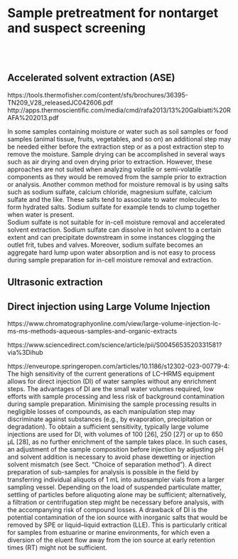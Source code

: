 # **Sample pretreatment for nontarget and suspect screening** {#SamplePretreatment}

<br><br>


## Accelerated solvent extraction (ASE)

https://tools.thermofisher.com/content/sfs/brochures/36395-TN209_V28_releasedJC042606.pdf  
http://apps.thermoscientific.com/media/cmd/rafa2013/13%20Galbiatti%20RAFA%202013.pdf  

In some samples containing moisture or water such as soil samples or food samples (animal tissue, fruits, vegetables, and so on) an additional step may be needed either before the extraction step or as a post extraction step to remove the moisture. Sample drying can be accomplished in several ways such as air drying and oven drying prior to extraction. However, these approaches are not suited when analyzing volatile or semi-volatile components as they would be removed from the sample prior to extraction or analysis.
Another common method for moisture removal is by using salts such as sodium sulfate, calcium chloride, magnesium sulfate, calcium sulfate and the like. These salts tend to associate to water molecules to form hydrated salts. Sodium sulfate for example tends to clump together when water is present.  
Sodium sulfate is not suitable for in-cell moisture removal and accelerated solvent extraction. Sodium sulfate can dissolve in hot solvent to a certain extent and can precipitate downstream in some instances clogging the outlet frit, tubes and valves. Moreover, sodium sulfate becomes an aggregate hard lump upon water absorption and is not easy to process during sample preparation for in-cell moisture removal and extraction.
  
## Ultrasonic extraction


## Direct injection using Large Volume Injection

https://www.chromatographyonline.com/view/large-volume-injection-lc-ms-ms-methods-aqueous-samples-and-organic-extracts

https://www.sciencedirect.com/science/article/pii/S0045653520331581?via%3Dihub

https://enveurope.springeropen.com/articles/10.1186/s12302-023-00779-4:
The high sensitivity of the current generations of LC–HRMS equipment allows for direct injection (DI) of water samples without any enrichment steps. The advantages of DI are the small water volumes required, low efforts with sample processing and less risk of background contamination during sample preparation. Minimising the sample processing results in negligible losses of compounds, as each manipulation step may discriminate against substances (e.g., by evaporation, precipitation or degradation). To obtain a sufficient sensitivity, typically large volume injections are used for DI, with volumes of 100 [26], 250 [27] or up to 650 µL [28], as no further enrichment of the sample takes place. In such cases, an adjustment of the sample composition before injection by adjusting pH and solvent addition is necessary to avoid phase dewetting or injection solvent mismatch (see Sect. “Choice of separation method”). A direct preparation of sub-samples for analysis is possible in the field by transferring individual aliquots of 1 mL into autosampler vials from a larger sampling vessel. Depending on the load of suspended particulate matter, settling of particles before aliquoting alone may be sufficient; alternatively, a filtration or centrifugation step might be necessary before analysis, with the accompanying risk of compound losses. A drawback of DI is the potential contamination of the ion source with inorganic salts that would be removed by SPE or liquid–liquid extraction (LLE). This is particularly critical for samples from estuarine or marine environments, for which even a diversion of the eluent flow away from the ion source at early retention times (RT) might not be sufficient.

  





